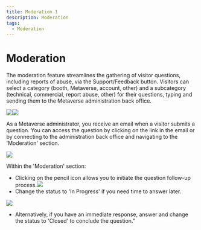 ```yaml
---
title: Moderation 1
description: Moderation
tags:
  - Moderation
---
```


# **Moderation**

The moderation feature streamlines the gathering of visitor questions, including reports of abuse, via the Support/Feedback button. Visitors can select a category (booth, Metaverse, account, other) and a subcategory (technical, commercial, report abuse, other) for their questions, typing and sending them to the Metaverse administration back office.

![](/img/Marvaimages/documentationsupport1.jpg)![](/img/Marvaimages/documentationsupport2.jpg)

As a Metaverse administrator, you receive an email when a visitor submits a question. You can access the question by clicking on the link in the email or by connecting to the administration back office and navigating to the 'Moderation' section.

![](/img/Marvaimages/Image1support.png)

Within the 'Moderation' section:

* Clicking on the pencil icon allows you to initiate the question follow-up process.![](/img/Marvaimages/documentationsupportmoderation.jpg)
* Change the status to 'In Progress' if you need time to answer later.

![](/img/Marvaimages/documentationsupportmoderation1.jpg)

* Alternatively, if you have an immediate response, answer and change the status to 'Closed' to conclude the question."
